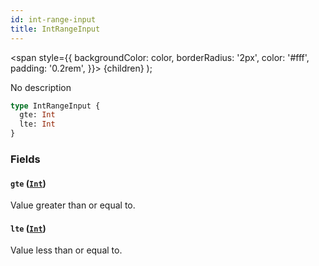 ```yaml
---
id: int-range-input
title: IntRangeInput
---
```


<span
style={{
      backgroundColor: color,
      borderRadius: '2px',
      color: '#fff',
      padding: '0.2rem',
    }}>
{children}
</span>
);

No description

```graphql
type IntRangeInput {
  gte: Int
  lte: Int
}
```

### Fields

#### `gte` ([`Int`](/api-reference/scalars/int.mdx))

Value greater than or equal to.

#### `lte` ([`Int`](/api-reference/scalars/int.mdx))

Value less than or equal to.
